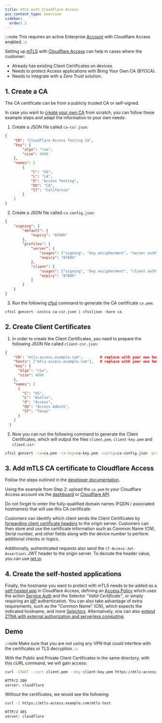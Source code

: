 ```yaml
---
title: mTLS with Cloudflare Access
pcx_content_type: overview
sidebar:
  order: 2
---
```


:::note
This requires an active Enterprise [Account](/fundamentals/setup/accounts-and-zones/#accounts) with Cloudflare Access enabled.
:::

Setting up [mTLS](/cloudflare-one/identity/devices/access-integrations/mutual-tls-authentication/) with [Cloudflare Access](/cloudflare-one/policies/access/) can help in cases where the customer:

- Already has existing Client Certificates on devices.
- Needs to protect Access applications with Bring Your Own CA (BYOCA).
- Needs to integrate with a Zero Trust solution.

## 1. Create a CA

The CA certificate can be from a publicly trusted CA or self-signed.

In case you want to [create your own CA](/cloudflare-one/identity/devices/access-integrations/mutual-tls-authentication/#test-mtls-using-cloudflare-pki) from scratch, you can follow these example steps and adapt the information to your own needs:

1. Create a JSON file called `ca-csr.json`:

```json
{
	"CN": "Cloudflare Access Testing CA",
	"key": {
		"algo": "rsa",
		"size": 4096
	},
	"names": [
		{
			"C": "US",
			"L": "LA",
			"O": "Access Testing",
			"OU": "CA",
			"ST": "California"
		}
	]
}
```

2. Create a JSON file called `ca-config.json`:

```json
{
	"signing": {
		"default": {
			"expiry": "8760h"
		},
		"profiles": {
			"server": {
				"usages": ["signing", "key encipherment", "server auth"],
				"expiry": "8760h"
			},
			"client": {
				"usages": ["signing", "key encipherment", "client auth"],
				"expiry": "8760h"
			}
		}
	}
}
```

3. Run the following [cfssl](/cloudflare-one/identity/devices/access-integrations/mutual-tls-authentication/#test-mtls-using-cloudflare-pki) command to generate the CA certificate `ca.pem`:

```txt
cfssl gencert -initca ca-csr.json | cfssljson -bare ca
```

## 2. Create Client Certificates

1. In order to create the Client Certificates, you need to prepare the following JSON file called `client-csr.json`:

```json
{
    "CN": "mtls-access.example.com",        # replace with your own hostname
    "hosts": ["mtls-access.example.com"],   # replace with your own hostname
    "key": {
      "algo": "rsa",
      "size": 4096
    },
    "names": [
      {
        "C": "US",
        "L": "Austin",
        "O": "Access",
        "OU": "Access Admins",
        "ST": "Texas"
      }
    ]
  }
```

2. Now you can run the following command to generate the Client Certificates, which will output the files `client.pem`, `client-key.pem` and `client.csr`:

```sh
cfssl gencert -ca=ca.pem -ca-key=ca-key.pem -config=ca-config.json -profile=client client-csr.json | cfssljson -bare client
```

## 3. Add mTLS CA certificate to Cloudflare Access

Follow the steps outlined in the [developer documentation](/cloudflare-one/identity/devices/access-integrations/mutual-tls-authentication/#add-mtls-authentication-to-your-access-configuration).

Using the example from Step 2: upload the `ca.pem` to your Cloudflare Access account via the [dashboard](/cloudflare-one/identity/devices/access-integrations/mutual-tls-authentication/#add-mtls-authentication-to-your-access-configuration) or [Cloudflare API](/api/resources/zero_trust/subresources/access/subresources/certificates/methods/create/).

Do not forget to enter the fully-qualified domain names (FQDN / associated hostnames) that will use this CA certificate.

Customers can identify which client sends the Client Certificates by [forwarding client certificate headers](/cloudflare-one/identity/devices/access-integrations/mutual-tls-authentication/#forward-a-client-certificate) to the origin server. Customers can then store and use the certificate information such as Common Name (CN), Serial number, and other fields along with the device number to perform additional checks or logics.

Additionally, authenticated requests also send the `Cf-Access-Jwt-Assertion\` JWT header to the origin server. To decode the header value, you can use [jwt.io](https://jwt.io/).

## 4. Create the self-hosted applications

Finally, the hostname you want to protect with mTLS needs to be added as a [self-hosted app](/cloudflare-one/applications/configure-apps/self-hosted-apps/) in Cloudflare Access, defining an [Access Policy](/cloudflare-one/policies/access/) which uses the action [Service Auth](/cloudflare-one/policies/access/#service-auth) and the Selector _"Valid Certificate"_, or simply requiring an [IdP](/cloudflare-one/identity/idp-integration/) authentication. You can also take advantage of extra requirements, such as the "Common Name" (CN), which expects the indicated hostname, and more [Selectors](/cloudflare-one/policies/access/#selectors). Alternatively, one can also [extend ZTNA with external authorization and serverless computing](/reference-architecture/diagrams/sase/augment-access-with-serverless/).

## Demo

:::note
Make sure that you are not using any VPN that could interfere with the certificates or TLS decryption.
:::

With the Public and Private Client Certificates in the same directory, with this cURL command, we will gain access:

```sh
curl -IXGET --cert client.pem --key client-key.pem https://mtls-access.example.com/
```

```txt output
HTTP/2 200
server: cloudflare
```

Without the certificates, we would see the following:

```sh
curl -I https://mtls-access.example.com/mtls-test
```

```txt output
HTTP/2 401
server: cloudflare
```
